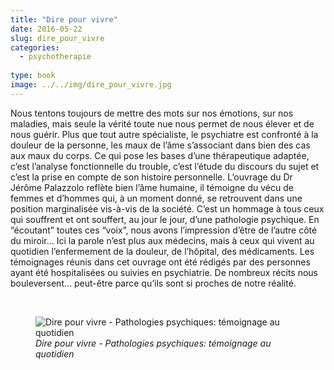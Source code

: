 ```yaml
---
title: "Dire pour vivre"
date: 2016-05-22
slug: dire_pour_vivre
categories:
  - psychotherapie
  
type: book
image: ../../img/dire_pour_vivre.jpg
---
```


Nous tentons toujours de mettre des mots sur nos émotions, sur nos maladies, mais seule la vérité toute nue nous permet de nous élever et de nous guérir.
Plus que tout autre spécialiste, le psychiatre est confronté à la douleur de la personne, les maux de l'âme s'associant dans bien des cas aux maux du corps.
Ce qui pose les bases d'une thérapeutique adaptée, c'est l'analyse fonctionnelle du trouble, c'est l'étude du discours du sujet et c'est la prise en compte de son histoire personnelle.
L'ouvrage du Dr Jérôme Palazzolo reflète bien l'âme humaine, il témoigne du vécu de femmes et d'hommes qui, à un moment donné, se retrouvent dans une position marginalisée vis-à-vis de la société.
C'est un hommage à tous ceux qui souffrent et ont souffert, au jour le jour, d'une pathologie psychique.
En "écoutant" toutes ces "voix", nous avons l'impression d'être de l'autre côté du miroir...
Ici la parole n'est plus aux médecins, mais à ceux qui vivent au quotidien l'enfermement de la douleur, de l'hôpital, des médicaments.
Les témoignages réunis dans cet ouvrage ont été rédigés par des personnes ayant été hospitalisées ou suivies en psychiatrie.
De nombreux récits nous bouleversent... peut-être parce qu'ils sont si proches de notre réalité.

<br>

![_Dire pour vivre - Pathologies psychiques: témoignage au quotidien_](../../img/dire_pour_vivre.jpg)
